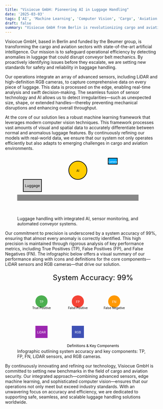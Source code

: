 ```yaml
---
title: "Visiocue GmbH: Pioneering AI in Luggage Handling"
date: '2025-03-03'
tags: ['AI', 'Machine Learning', 'Computer Vision', 'Cargo', 'Aviation']
draft: false
summary: "Visiocue GmbH from Berlin is revolutionizing cargo and aviation with advanced AI, computer vision, and machine learning to ensure seamless luggage handling and operational efficiency."
---
```


Visiocue GmbH, based in Berlin and funded by the Beumer group, is transforming the cargo and aviation sectors with state-of-the-art artificial intelligence. Our mission is to safeguard operational efficiency by detecting anomalies in luggage that could disrupt conveyor belt mechanics. By proactively identifying issues before they escalate, we are setting new standards for safety and reliability in baggage handling.

Our operations integrate an array of advanced sensors, including LiDAR and high-definition RGB cameras, to capture comprehensive data on every piece of luggage. This data is processed on the edge, enabling real-time analysis and swift decision-making. The seamless fusion of sensor technology and AI allows us to detect irregularities—such as unexpected size, shape, or extended handles—thereby preventing mechanical disruptions and enhancing overall throughput.

At the core of our solution lies a robust machine learning framework that leverages modern computer vision techniques. This framework processes vast amounts of visual and spatial data to accurately differentiate between normal and anomalous luggage features. By continuously refining our models with real-world data, we ensure that our system not only operates efficiently but also adapts to emerging challenges in cargo and aviation environments.

<figure>
  <svg width="400" height="200" xmlns="http://www.w3.org/2000/svg">
    <rect x="20" y="80" width="60" height="40" fill="#cccccc" stroke="#000" stroke-width="2"/>
    <text x="50" y="105" font-size="12" text-anchor="middle" fill="#000">Luggage</text>
    <rect x="0" y="130" width="400" height="20" fill="#888888"/>
    <circle cx="200" cy="50" r="30" fill="#ffcc00" stroke="#000" stroke-width="2"/>
    <text x="200" y="55" font-size="10" text-anchor="middle" fill="#000">AI</text>
    <rect x="300" y="10" width="30" height="20" fill="#00aaff" stroke="#000" stroke-width="2"/>
    <text x="315" y="25" font-size="8" text-anchor="middle" fill="#fff">Camera</text>
  </svg>
  <figcaption>Luggage handling with integrated AI, sensor monitoring, and automated conveyor systems.</figcaption>
</figure>

Our commitment to precision is underscored by a system accuracy of 99%, ensuring that almost every anomaly is correctly identified. This high precision is maintained through rigorous analysis of key performance metrics, including True Positives (TP), False Positives (FP), and False Negatives (FN). The infographic below offers a visual summary of our performance along with icons and definitions for the core components—LiDAR sensors and RGB cameras—that drive our solution.

<figure>
  <svg width="500" height="300" xmlns="http://www.w3.org/2000/svg">
    <text x="250" y="30" font-size="24" text-anchor="middle" fill="#000">System Accuracy: 99%</text>
    <circle cx="80" cy="100" r="20" fill="#4caf50" />
    <text x="80" y="105" font-size="10" text-anchor="middle" fill="#fff">TP</text>
    <text x="80" y="125" font-size="10" text-anchor="middle" fill="#000">True Positive</text>
    <circle cx="200" cy="100" r="20" fill="#f44336" />
    <text x="200" y="105" font-size="10" text-anchor="middle" fill="#fff">FP</text>
    <text x="200" y="125" font-size="10" text-anchor="middle" fill="#000">False Positive</text>
    <circle cx="320" cy="100" r="20" fill="#ff9800" />
    <text x="320" y="105" font-size="10" text-anchor="middle" fill="#fff">FN</text>
    <text x="320" y="125" font-size="10" text-anchor="middle" fill="#000">False Negative</text>
    <rect x="60" y="180" width="40" height="40" fill="#9c27b0" />
    <text x="80" y="205" font-size="10" text-anchor="middle" fill="#fff">LiDAR</text>
    <rect x="180" y="180" width="40" height="40" fill="#3f51b5" />
    <text x="200" y="205" font-size="10" text-anchor="middle" fill="#fff">RGB</text>
    <text x="250" y="250" font-size="12" text-anchor="middle" fill="#000">Definitions & Key Components</text>
  </svg>
  <figcaption>Infographic outlining system accuracy and key components: TP, FP, FN, LiDAR sensors, and RGB cameras.</figcaption>
</figure>

By continuously innovating and refining our technology, Visiocue GmbH is committed to setting new benchmarks in the field of cargo and aviation security. Our integrated approach—combining advanced sensors, edge machine learning, and sophisticated computer vision—ensures that our operations not only meet but exceed industry standards. With an unwavering focus on accuracy and efficiency, we are dedicated to supporting safe, seamless, and scalable luggage handling solutions worldwide.
